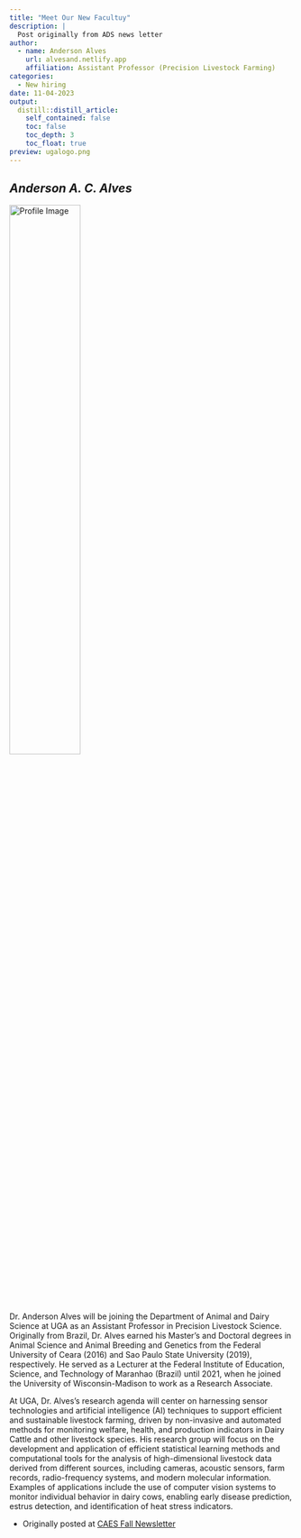 ```yaml
---
title: "Meet Our New Facultuy"
description: |
  Post originally from ADS news letter
author:
  - name: Anderson Alves 
    url: alvesand.netlify.app
    affiliation: Assistant Professor (Precision Livestock Farming)
categories:
  - New hiring
date: 11-04-2023
output:
  distill::distill_article:
    self_contained: false
    toc: false
    toc_depth: 3
    toc_float: true
preview: ugalogo.png
---
```


## *Anderson A. C. Alves*

<img src="profile.jpg" alt="Profile Image" style="width: 50%;">

Dr. Anderson Alves will be joining the Department of Animal and Dairy Science at UGA as an Assistant Professor in Precision Livestock Science. Originally from Brazil, Dr. Alves earned his Master's and Doctoral degrees in Animal Science and Animal Breeding and Genetics from the Federal University of Ceara (2016) and Sao Paulo State University (2019), respectively. He served as a Lecturer at the Federal Institute of Education, Science, and Technology of Maranhao (Brazil) until 2021, when he joined the University of Wisconsin-Madison to work as a Research Associate.

At UGA, Dr. Alves's research agenda will center on harnessing sensor technologies and artificial intelligence (AI) techniques to support efficient and sustainable livestock farming, driven by non-invasive and automated methods for monitoring welfare, health, and production indicators in Dairy Cattle and other livestock species. His research group will focus on the development and application of efficient statistical learning methods and computational tools for the analysis of high-dimensional livestock data derived from different sources, including cameras, acoustic sensors, farm records, radio-frequency systems, and modern molecular information. Examples of applications include the use of computer vision systems to monitor individual behavior in dairy cows, enabling early disease prediction, estrus detection, and identification of heat stress indicators.

* Originally posted at [CAES Fall Newsletter](https://animaldairy.uga.edu/about/newsletters/fall-2023/meet-our-new-faculty.html)